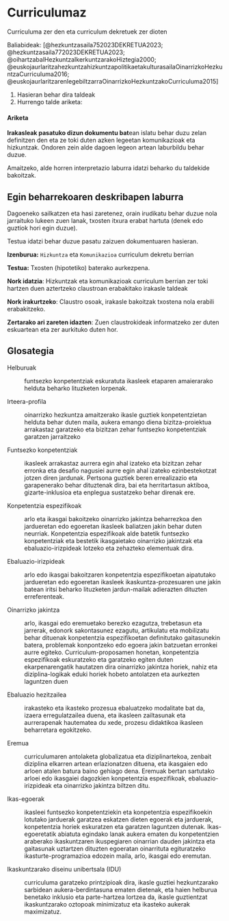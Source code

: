 # Curriculumaz

Curriculuma zer den eta curriculum dekretuek zer dioten

Baliabideak: [@hezkuntzasaila752023DEKRETUA2023; @hezkuntzasaila772023DEKRETUA2023; @oihartzabalHezkuntzaIkerkuntzarakoHiztegia2000; @euskojaurlaritzahezkuntzahizkuntzapolitikaetakulturasailaOinarrizkoHezkuntzaCurriculuma2016; @euskojaurlaritzarenlegebiltzarraOinarrizkoHezkuntzakoCurriculuma2015]

1.  Hasieran behar dira taldeak
2.  Hurrengo talde ariketa:

::: callout-important
#### Ariketa

**Irakasleak pasatuko dizun dokumentu bat**ean islatu behar duzu zelan definitzen den eta ze toki duten azken legeetan komunikazioak eta hizkuntzak. Ondoren zein alde dagoen legeon artean laburbildu behar duzue.

Amaitzeko, alde horren interpretazio laburra idatzi beharko du taldekide bakoitzak.
:::

::: callout-important
## Egin beharrekoaren deskribapen laburra

Dagoeneko sailkatzen eta hasi zaretenez, orain irudikatu behar duzue nola jarraituko lukeen zuen lanak, txosten itxura erabat hartuta (denek edo guztiok hori egin duzue).

Testua idatzi behar duzue pasatu zaizuen dokumentuaren hasieran.

**Izenburua:** `Hizkuntza` eta `Komunikazioa` curriculum dekretu berrian

**Testua:** Txosten (hipotetiko) baterako aurkezpena.

**Nork idatzia**: Hizkuntzak eta komunikazioak curriculum berrian zer toki hartzen duen aztertzeko claustroan erabakitako irakasle taldeak

**Nork irakurtzeko**: Claustro osoak, irakasle bakoitzak txostena nola erabili erabakitzeko.

**Zertarako ari zareten idazten**: Zuen claustrokideak informatzeko zer duten eskuartean eta zer aurkituko duten hor.
:::

## Glosategia

Helburuak

:   funtsezko konpetentziak eskuratuta ikasleek etaparen amaierarako helduta beharko lituzketen lorpenak.

Irteera-profila

:   oinarrizko hezkuntza amaitzerako ikasle guztiek konpetentzietan helduta behar duten maila, aukera emango diena bizitza-proiektua arrakastaz garatzeko eta bizitzan zehar funtsezko konpetentziak garatzen jarraitzeko

Funtsezko konpetentziak

:   ikasleek arrakastaz aurrera egin ahal izateko eta bizitzan zehar erronka eta desafio nagusiei aurre egin ahal izateko ezinbestekotzat jotzen diren jardunak. Pertsona guztiek beren errealizazio eta garapenerako behar dituztenak dira, bai eta herritartasun aktiboa, gizarte-inklusioa eta enplegua sustatzeko behar direnak ere.

Konpetentzia espezifikoak

:   arlo eta ikasgai bakoitzeko oinarrizko jakintza beharrezkoa den jardueretan edo egoeretan ikasleek baliatzen jakin behar duten neurriak. Konpetentzia espezifikoak alde batetik funtsezko konpetentziak eta bestetik ikasgaietako oinarrizko jakintzak eta ebaluazio-irizpideak lotzeko eta zehazteko elementuak dira.

Ebaluazio-irizpideak

:   arlo edo ikasgai bakoitzaren konpetentzia espezifikoetan aipatutako jardueretan edo egoeretan ikasleek ikaskuntza-prozesuaren une jakin batean iritsi beharko lituzketen jardun-mailak adierazten dituzten erreferenteak.

Oinarrizko jakintza

:   arlo, ikasgai edo eremuetako berezko ezagutza, trebetasun eta jarrerak, edonork sakontasunez ezagutu, artikulatu eta mobilizatu behar dituenak konpetentzia espezifikoetan definitutako gaitasunekin batera, problemak konpontzeko edo egoera jakin batzuetan erronkei aurre egiteko. Curriculum-proposamen honetan, konpetentzia espezifikoak eskuratzeko eta garatzeko egiten duten ekarpenarengatik hautatzen dira oinarrizko jakintza horiek, nahiz eta diziplina-logikak eduki horiek hobeto antolatzen eta aurkezten laguntzen duen

Ebaluazio hezitzailea

:   irakasteko eta ikasteko prozesua ebaluatzeko modalitate bat da, izaera erregulatzailea duena, eta ikasleen zailtasunak eta aurrerapenak hautematea du xede, prozesu didaktikoa ikasleen beharretara egokitzeko.

Eremua

:   curriculumaren antolaketa globalizatua eta diziplinartekoa, zenbait diziplina elkarren artean erlazionatzen dituena, eta ikasgaien edo arloen atalen batura baino gehiago dena. Eremuak bertan sartutako arloei edo ikasgaiei dagozkien konpetentzia espezifikoak, ebaluazio-irizpideak eta oinarrizko jakintza biltzen ditu.

Ikas-egoerak

:   ikasleei funtsezko konpetentziekin eta konpetentzia espezifikoekin lotutako jarduerak garatzea eskatzen dieten egoerak eta jarduerak, konpetentzia horiek eskuratzen eta garatzen laguntzen dutenak. Ikas-egoeretatik abiatuta egindako lanak aukera ematen du konpetentzien araberako ikaskuntzaren ikuspegiaren oinarrian dauden jakintza eta gaitasunak uztartzen dituzten egoeratan oinarrituta egituratzeko ikasturte-programazioa edozein maila, arlo, ikasgai edo eremutan.

Ikaskuntzarako diseinu unibertsala (IDU)

:   curriculuma garatzeko printzipioak dira, ikasle guztiei hezkuntzarako sarbidean aukera-berdintasuna ematen dietenak, eta haien helburua benetako inklusio eta parte-hartzea lortzea da, ikasle guztientzat ikaskuntzarako oztopoak minimizatuz eta ikasteko aukerak maximizatuz.